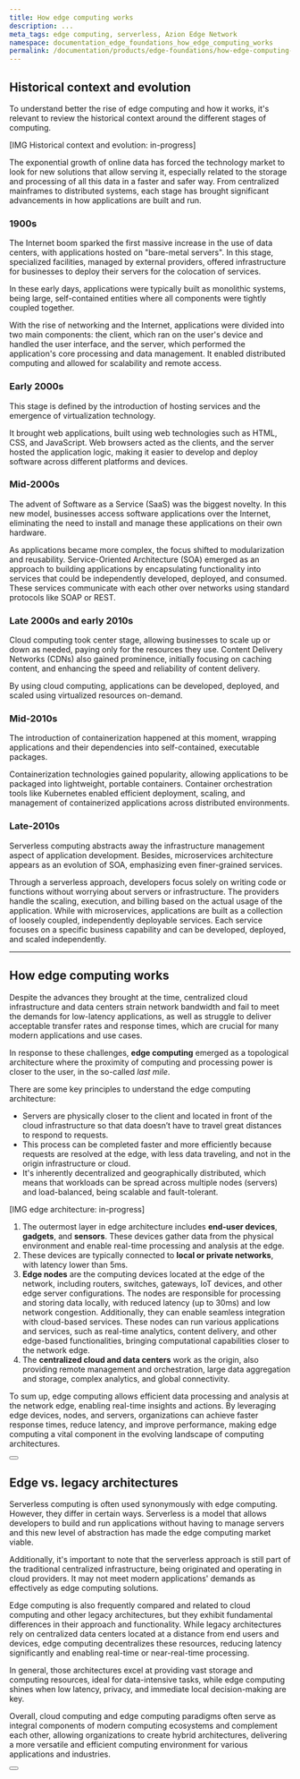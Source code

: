 ```yaml
---
title: How edge computing works
description: ...
meta_tags: edge computing, serverless, Azion Edge Network
namespace: documentation_edge_foundations_how_edge_computing_works
permalink: /documentation/products/edge-foundations/how-edge-computing-works/
---
```


## Historical context and evolution

To understand better the rise of edge computing and how it works, it's relevant to review the historical context around the different stages of computing.

[IMG Historical context and evolution: in-progress]

The exponential growth of online data has forced the technology market to look for new solutions that allow serving it, especially related to the storage and processing of all this data in a faster and safer way. From centralized mainframes to distributed systems, each stage has brought significant advancements in how applications are built and run. 

### 1900s

The Internet boom sparked the first massive increase in the use of data centers, with applications hosted on "bare-metal servers". In this stage, specialized facilities, managed by external providers, offered infrastructure for businesses to deploy their servers for the colocation of services.

In these early days, applications were typically built as monolithic systems, being large, self-contained entities where all components were tightly coupled together.

With the rise of networking and the Internet, applications were divided into two main components: the client, which ran on the user's device and handled the user interface, and the server, which performed the application's core processing and data management. It enabled distributed computing and allowed for scalability and remote access.

### Early 2000s

This stage is defined by the introduction of hosting services and the emergence of virtualization technology.

It brought web applications, built using web technologies such as HTML, CSS, and JavaScript. Web browsers acted as the clients, and the server hosted the application logic, making it easier to develop and deploy software across different platforms and devices.

### Mid-2000s

The advent of Software as a Service (SaaS) was the biggest novelty. In this new model, businesses access software applications over the Internet, eliminating the need to install and manage these applications on their own hardware.

As applications became more complex, the focus shifted to modularization and reusability. Service-Oriented Architecture (SOA) emerged as an approach to building applications by encapsulating functionality into services that could be independently developed, deployed, and consumed. These services communicate with each other over networks using standard protocols like SOAP or REST.

### Late 2000s and early 2010s

Cloud computing took center stage, allowing businesses to scale up or down as needed, paying only for the resources they use. Content Delivery Networks (CDNs) also gained prominence, initially focusing on caching content, and enhancing the speed and reliability of content delivery.

By using cloud computing, applications can be developed, deployed, and scaled using virtualized resources on-demand.

### Mid-2010s

The introduction of containerization happened at this moment, wrapping applications and their dependencies into self-contained, executable packages.

Containerization technologies gained popularity, allowing applications to be packaged into lightweight, portable containers. Container orchestration tools like Kubernetes enabled efficient deployment, scaling, and management of containerized applications across distributed environments.

### Late-2010s

Serverless computing abstracts away the infrastructure management aspect of application development. ​​Besides, microservices architecture appears as an evolution of SOA, emphasizing even finer-grained services.

Through a serverless approach, developers focus solely on writing code or functions without worrying about servers or infrastructure. The providers handle the scaling, execution, and billing based on the actual usage of the application.
While with microservices, applications are built as a collection of loosely coupled, independently deployable services. Each service focuses on a specific business capability and can be developed, deployed, and scaled independently.

---

## How edge computing works

Despite the advances they brought at the time, centralized cloud infrastructure and data centers strain network bandwidth and fail to meet the demands for low-latency applications, as well as struggle to deliver acceptable transfer rates and response times, which are crucial for many modern applications and use cases.

In response to these challenges, **edge computing** emerged as a topological architecture where the proximity of computing and processing power is closer to the user, in the so-called *last mile*. 

There are some key principles to understand the edge computing architecture:

- Servers are physically closer to the client and located in front of the cloud infrastructure so that data doesn’t have to travel great distances to respond to requests.
- This process can be completed faster and more efficiently because requests are resolved at the edge, with less data traveling, and not in the origin infrastructure or cloud. 
- It's inherently decentralized and geographically distributed, which means that workloads can be spread across multiple nodes (servers) and load-balanced, being scalable and fault-tolerant.

[IMG edge architecture: in-progress]

1. The outermost layer in edge architecture includes **end-user devices**, **gadgets**, and **sensors**. These devices gather data from the physical environment and enable real-time processing and analysis at the edge.
2. These devices are typically connected to **local or private networks**, with latency lower than 5ms.
3. **Edge nodes** are the computing devices located at the edge of the network, including routers, switches, gateways, IoT devices, and other edge server configurations. The nodes are responsible for processing and storing data locally, with reduced latency (up to 30ms) and low network congestion. Additionally, they can enable seamless integration with cloud-based services. These nodes can run various applications and services, such as real-time analytics, content delivery, and other edge-based functionalities, bringing computational capabilities closer to the network edge.
4. The **centralized cloud and data centers** work as the origin, also providing remote management and orchestration, large data aggregation and storage, complex analytics, and global connectivity.

To sum up, edge computing allows efficient data processing and analysis at the network edge, enabling real-time insights and actions. By leveraging edge devices, nodes, and servers, organizations can achieve faster response times, reduce latency, and improve performance, making edge computing a vital component in the evolving landscape of computing architectures.

<Button href="Learning page" text="Go to the Learning section" variant="secondary"> 

</Button>

## Edge vs. legacy architectures

Serverless computing is often used synonymously with edge computing. However, they differ in certain ways. Serverless is a model that allows developers to build and run applications without having to manage servers and this new level of abstraction has made the edge computing market viable.

Additionally, it's important to note that the serverless approach is still part of the traditional centralized infrastructure, being originated and operating in cloud providers. It may not meet modern applications' demands as effectively as edge computing solutions.

Edge computing is also frequently compared and related to cloud computing and other legacy architectures, but they exhibit fundamental differences in their approach and functionality. While legacy architectures rely on centralized data centers located at a distance from end users and devices, edge computing decentralizes these resources, reducing latency significantly and enabling real-time or near-real-time processing.

In general, those architectures excel at providing vast storage and computing resources, ideal for data-intensive tasks, while edge computing shines when low latency, privacy, and immediate local decision-making are key.

Overall, cloud computing and edge computing paradigms often serve as integral components of modern computing ecosystems and complement each other, allowing organizations to create hybrid architectures, delivering a more versatile and efficient computing environment for various applications and industries.

<Button href="Learning material" text="Go to the edge and hybrid-cloud workloads case" variant="secondary"> 

</Button>


